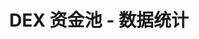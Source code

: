 ---
title: 'DEX 资金池 - 数据统计'
openapi: '/cn/api-reference/openapi-cn.json GET /dexpools/{chain}/{tokenAddress}/{poolAddress}/stats'
---